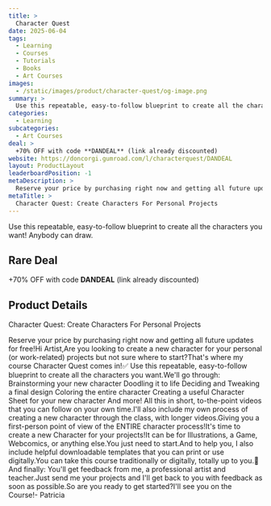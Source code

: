 ```yaml
---
title: >
  Character Quest
date: 2025-06-04
tags:
  - Learning
  - Courses
  - Tutorials
  - Books
  - Art Courses
images:
  - /static/images/product/character-quest/og-image.png
summary: >
  Use this repeatable, easy-to-follow blueprint to create all the characters you want! Anybody can draw.
categories:
  - Learning
subcategories:
  - Art Courses
deal: >
  +70% OFF with code **DANDEAL** (link already discounted)
website: https://doncorgi.gumroad.com/l/characterquest/DANDEAL
layout: ProductLayout
leaderboardPosition: -1
metaDescription: >
  Reserve your price by purchasing right now and getting all future updates for free!Hi Artist,Are you looking to create a new character for your personal (or work-related) projects but not sure where to start?That's where my course Character Quest comes in!✅ Use this repeatable, easy-to-follow blueprint to create all the characters you want.We'll go through: Brainstorming your new character Doodling it to life Deciding and Tweaking a final design Coloring the entire character Creating a useful Character Sheet for your new character And more! All this in short, to-the-point videos that you can follow on your own time.I'll also include my own process of creating a new character through the class, with longer videos.Giving you a first-person point of view of the ENTIRE character process!It's time to create a new Character for your projects!It can be for Illustrations, a Game, Webcomics, or anything else.You just need to start.And to help you, I also include helpful downloadable templates that you can print or use digitally.You can take this course traditionally or digitally, totally up to you.📜 And finally: You'll get feedback from me, a professional artist and teacher.Just send me your projects and I'll get back to you with feedback as soon as possible.So are you ready to get started?I'll see you on the Course!- Patricia
metaTitle: >
  Character Quest: Create Characters For Personal Projects
---
```

Use this repeatable, easy-to-follow blueprint to create all the characters you want! Anybody can draw.

## Rare Deal

+70% OFF with code **DANDEAL** (link already discounted)

## Product Details

Character Quest: Create Characters For Personal Projects

Reserve your price by purchasing right now and getting all future updates for free!Hi Artist,Are you looking to create a new character for your personal (or work-related) projects but not sure where to start?That's where my course Character Quest comes in!✅ Use this repeatable, easy-to-follow blueprint to create all the characters you want.We'll go through: Brainstorming your new character Doodling it to life Deciding and Tweaking a final design Coloring the entire character Creating a useful Character Sheet for your new character And more! All this in short, to-the-point videos that you can follow on your own time.I'll also include my own process of creating a new character through the class, with longer videos.Giving you a first-person point of view of the ENTIRE character process!It's time to create a new Character for your projects!It can be for Illustrations, a Game, Webcomics, or anything else.You just need to start.And to help you, I also include helpful downloadable templates that you can print or use digitally.You can take this course traditionally or digitally, totally up to you.📜 And finally: You'll get feedback from me, a professional artist and teacher.Just send me your projects and I'll get back to you with feedback as soon as possible.So are you ready to get started?I'll see you on the Course!- Patricia
